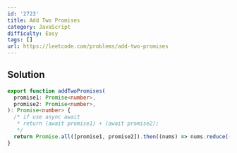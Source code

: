 ```yaml
---
id: '2723'
title: Add Two Promises
category: JavaScript
difficulty: Easy
tags: []
url: https://leetcode.com/problems/add-two-promises
---
```


## Solution

```typescript filename="solution.ts" copy
export function addTwoPromises(
  promise1: Promise<number>,
  promise2: Promise<number>,
): Promise<number> {
  /* if use async await
   * return (await promise1) + (await promise2);
   */
  return Promise.all([promise1, promise2]).then((nums) => nums.reduce((a, b) => a + b, 0));
}
```

